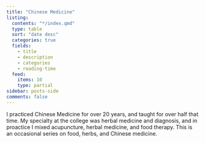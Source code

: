 ```yaml
---
title: "Chinese Medicine"
listing:
  contents: "*/index.qmd"
  type: table
  sort: "date desc"
  categories: true
  fields: 
    - title
    - description
    - categories
    - reading-time
  feed:
    items: 10
    type: partial
sidebar: posts-side
comments: false
---
```

I practiced Chinese Medicine for over 20 years, and taught for over half that time. My specialty at the college was herbal medicine and diagnosis, and in proactice I mixed acupuncture, herbal medicine, and food therapy. This is an occasional series on food, herbs, and Chinese medicine.